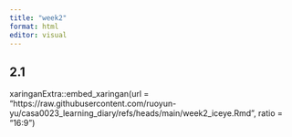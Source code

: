 ```yaml
---
title: "week2"
format: html
editor: visual
---
```


## 2.1 
xaringanExtra::embed_xaringan(url = "https://raw.githubusercontent.com/ruoyun-yu/casa0023_learning_diary/refs/heads/main/week2_iceye.Rmd",
                              ratio = "16:9")

